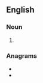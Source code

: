 {{also|call-outs|call outs}}

==English==

===Noun===
{{head|en|noun plural form}}

# {{plural of|callout|lang=en}}

===Anagrams===
* {{l|en|calls out}}
* {{l|en|outcalls}}